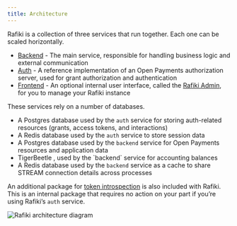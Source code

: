 ```yaml
---
title: Architecture
---
```



Rafiki is a collection of three services that run together. Each one can be scaled horizontally.

- [Backend](/integration/services/backend-service) - The main service, responsible for handling business logic and external communication
- [Auth](/integration/services/auth-service) - A reference implementation of an Open Payments authorization server, used for grant authorization and authentication
- [Frontend](/integration/services/frontend-service) - An optional internal user interface, called the [Rafiki Admin](/admin/admin-user-guide), for you to manage your Rafiki instance

These services rely on a number of databases.

- A Postgres database used by the `auth` service for storing auth-related resources (grants, access tokens, and interactions)
- A Redis database used by the `auth` service to store session data
- A Postgres database used by the `backend` service for Open Payments resources and application data
- <LinkOut href='https://github.com/tigerbeetle/tigerbeetle'>
    TigerBeetle
  </LinkOut>
  , used by the `backend` service for accounting balances
- A Redis database used by the `backend` service as a cache to share STREAM connection details across processes

An additional package for [token introspection](/integration/services/token-introspection) is also included with Rafiki. This is an internal package that requires no action on your part if you’re using Rafiki’s `auth` service.

<img src='/img/rafiki-architecture.png' alt='Rafiki architecture diagram' />
